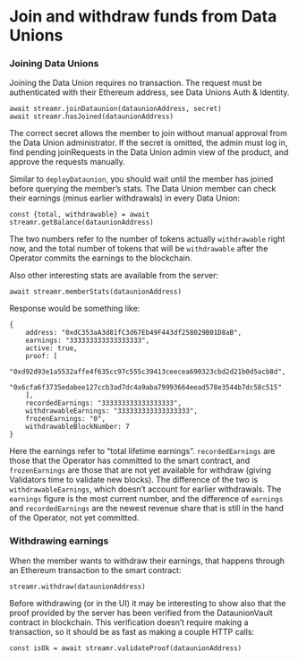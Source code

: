 
# Join and withdraw funds from Data Unions

### Joining Data Unions

Joining the Data Union requires no transaction. The request must be authenticated with their Ethereum address, see Data Unions Auth & Identity.

```
await streamr.joinDataunion(dataunionAddress, secret)
await streamr.hasJoined(dataunionAddress)
```

The correct secret allows the member to join without manual approval from the Data Union administrator. If the secret is omitted, the admin must log in, find pending joinRequests in the Data Union admin view of the product, and approve the requests manually.

Similar to `deployDataunion`, you should wait until the member has joined before querying the member’s stats. The Data Union member can check their earnings (minus earlier withdrawals) in every Data Union:

```
const {total, withdrawable} = await streamr.getBalance(dataunionAddress)
```

The two numbers refer to the number of tokens actually `withdrawable` right now, and the total number of tokens that will be `withdrawable` after the Operator commits the earnings to the blockchain.

Also other interesting stats are available from the server:

```
await streamr.memberStats(dataunionAddress)
```

Response would be something like:

```
{
    address: "0xdC353aA3d81fC3d67Eb49F443df258029B01D8aB",
    earnings: "333333333333333333",
    active: true,
    proof: [
        "0xd92d93e1a5532affe4f635cc97c555c39413ceecea690323cbd2d21b0d5acb8d",
        "0x6cfa6f3735edabee127ccb3ad7dc4a9aba79993664eead578e3544b7dc58c515"
    ],
    recordedEarnings: "333333333333333333",
    withdrawableEarnings: "333333333333333333",
    frozenEarnings: "0",
    withdrawableBlockNumber: 7
}
```

Here the earnings refer to “total lifetime earnings”. `recordedEarnings` are those that the Operator has committed to the smart contract, and `frozenEarnings` are those that are not yet available for withdraw (giving Validators time to validate new blocks). The difference of the two is  `withdrawableEarnings`, which doesn’t account for earlier withdrawals. The `earnings` figure is the most current number, and the difference of `earnings` and `recordedEarnings` are the newest revenue share that is still in the hand of the Operator, not yet committed.

### Withdrawing earnings
When the member wants to withdraw their earnings, that happens through an Ethereum transaction to the smart contract:

```
streamr.withdraw(dataunionAddress)
```

Before withdrawing (or in the UI) it may be interesting to show also that the proof provided by the server has been verified from the DataunionVault contract in blockchain. This verification doesn’t require making a transaction, so it should be as fast as making 
a couple HTTP calls:

```
const isOk = await streamr.validateProof(dataunionAddress)
```
